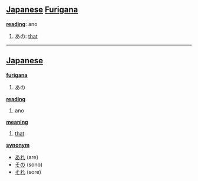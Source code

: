 == [[Japanese]] [[Furigana]] ==                             

'''[[reading]]''': ano

# あの: [[that]]

----

== [[Japanese]] ==                                          

'''[[furigana]]'''
# あの

'''[[reading]]'''
# ano

'''[[meaning]]'''
# [[that]]

'''[[synonym]]'''
* [[あれ]] (are)
* [[その]] (sono)
* [[それ]] (sore)